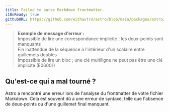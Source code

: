 ```yaml
---
title: Failed to parse Markdown frontmatter.
i18nReady: true
githubURL: https://github.com/withastro/astro/blob/main/packages/astro/src/core/errors/errors-data.ts
---
```


> **Exemple de message d'erreur :**<br/>
Impossible de lire une correspondance implicite ; les deux-points sont manquants<br/>
Fin inattendue de la séquence à l'intérieur d'un scalaire entre guillemets doubles<br/>
Impossible de lire un bloc ; une clé multiligne ne peut pas être une clé implicite (E06001)

## Qu'est-ce qui a mal tourné ?

Astro a rencontré une erreur lors de l'analyse du frontmatter de votre fichier Markdown.
Cela est souvent dû à une erreur de syntaxe, telle que l'absence de deux-points ou d'une guillemet final manquant.
